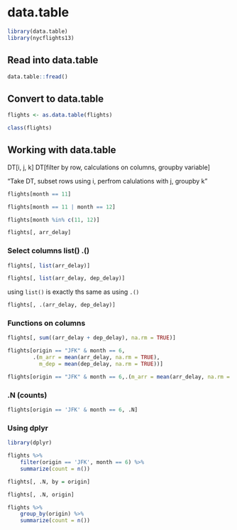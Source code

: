 # data.table

```r
library(data.table)
library(nycflights13)
```

## Read into data.table

```r
data.table::fread()
```


## Convert to data.table

```r
flights <- as.data.table(flights)
```

```r
class(flights)
```

## Working with data.table

DT[i, j, k]
DT[filter by row, calculations on columns, groupby variable]

"Take DT, subset rows using i, perfrom calulations with j, groupby k"


```r
flights[month == 11]
```


```r
flights[month == 11 | month == 12]
```

```r
flights[month %in% c(11, 12)]
```

```r
flights[, arr_delay]
```

### Select columns list() .()
```r
flights[, list(arr_delay)]
```


```r
flights[, list(arr_delay, dep_delay)]
```

using `list()` is exactly ths same as using `.()`

```r
flights[, .(arr_delay, dep_delay)]
```

### Functions on columns

```r
flights[, sum((arr_delay + dep_delay), na.rm = TRUE)]
```

```r
flights[origin == "JFK" & month == 6,
        .(m_arr = mean(arr_delay, na.rm = TRUE),
          m_dep = mean(dep_delay, na.rm = TRUE))]
```

```r
flights[origin == "JFK" & month == 6,.(m_arr = mean(arr_delay, na.rm = TRUE), m_dep = mean(dep_delay, na.rm = TRUE))]
```

### .N (counts)

```r
flights[origin == 'JFK' & month == 6, .N]
```


### Using dplyr

```r
library(dplyr)
```


```r
flights %>%
    filter(origin == 'JFK', month == 6) %>%
    summarize(count = n())
```

```r
flights[, .N, by = origin]
```


```r
flights[, .N, origin]
```

```r
flights %>%
    group_by(origin) %>%
    summarize(count = n())
```

